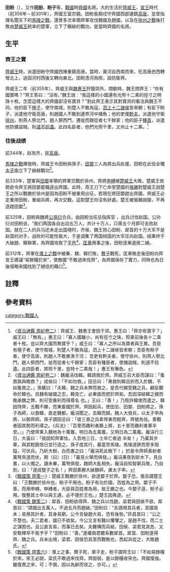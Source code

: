 {{Infobox 先秦人物
|名称=田盼
|图像=
|图说=
|别称=
|姓=媯
|氏=田
|名=盼
|字=
|别名=田朌、朌子、盼子
|别字=
|谥号=
|时代=[[戰國時期|戰國時期]]
|国家=[[田齊|齊國]]
|身份=
|官位=
|爵位=
|出生日期=
|出生地点=
|逝世日期=
|逝世地点=
|在位=
}}
'''田盼'''（{{bd|？||？||catIdx=T田}}），又作'''田朌'''、'''盼子'''等{{notetag|田盼有田朌、田肦、田颁、陈盼、陈朌、陈肦、陈颁、朌子、盼子、肦子、颁子、齊盼子、齊朌子、齊肦子、齊颁子等多個別名。}}，[[戰國_(中國)|戰國]]時[[齊國|齊國]]名將。大約生活於[[齊威王|齊威王]]、[[齊宣王|宣王]]時代（前356年－前301年），齊國王室宗親。田盼長期戍守齊國西部邊鎮[[高唐|高唐]]，並曾指揮名聞天下的[[馬陵之戰|馬陵之戰]]，還曾多次率領齊軍攻伐魏國及趙國，以及在[[徐州之戰|徐州之戰]]後打敗由[[楚威王|楚威王]]統率的楚軍，立下了顯赫的戰功，是當時齊國的名將。

==生平==
===齊王之寶===
[[齊威王|齊威王]]時，派遣田盼守齊國西陲重鎮高唐。當時，黃河自西南而來，在高唐邑西轉彎北上，過固河村西後又轉向東北。田盼憑河為險，設防衛齊。

齊威王二年（前355年），齊威王與[[魏惠王|魏惠王]]狩獵郊外，間歇時，魏王問齊王：“你有國寶嗎？”齊王答曰：“沒有。”魏王說：“我這樣的小國還有光照十二乘的徑寸之明珠十枚。怎麼這樣大的齊國卻沒有寶貝？”對此齊王表示其對寶貝的看法與魏王不同，他的臣下[[檀子|檀子]]，使守南城，則楚人不敢為寇，[[泗上十二諸侯|泗上十二諸侯]]皆來朝；有臣下盼子，派遣他守衛高唐，則趙國人不敢到邊界河中捕魚；他的吏僕[[黔夫|黔夫]]，派遣他守衛[[徐州|徐州]]，則燕人祭北門，趙人祭西門，遷徙而跟從者七千餘家；他的臣子[[種首|種首]]，派遣他防備盜賊，則[[道不拾遺|道不拾遺]]。此四名臣者，他們光照千里，又何止十二乘。<ref>《[[s:資治通鑑/卷002|資治通鑑 周紀卷二]]》：齊威王、魏惠王會田于郊。惠王曰：「齊亦有寶乎？」威王曰：「無有。」惠王曰：「寡人國雖小，尚有徑寸之珠，照車前後各十二乘者十枚。豈以齊大國而無寶乎？」威王曰：「寡人之所以為寶者與王異。吾臣有檀子者，使守南城，則楚人不敢為寇，泗上十二諸侯皆來朝；吾臣有盼子者，使守高唐，則趙人不敢東漁于河； 吾吏有黔夫者，使守徐州，則燕人祭北門，趙人祭西門，徙而從者七千餘家；吾臣有種首者，使備盜賊，則道不拾遺。此四臣者，將照千里，豈特十二乘哉！」惠王有慚色。</ref>

===往後战绩===
前344年，赵攻齐，拔[[高唐|高唐]]。

[[馬陵之戰|馬陵之戰]]爆發時，齊威王令田盼與孫子、[[田嬰|田嬰]]三人為將出兵赴援，田盼在此役全殲[[太子申|太子申]]立下了赫赫戰功<ref>《[[s:資治通鑑/卷002|資治通鑑 周紀卷二]]》：魏龐涓伐韓。韓請救於齊。齊威王召大臣而謀曰：「蚤救孰與晚救？」成侯曰：「不如勿救。」田忌曰：「弗救則韓且折而入於魏，不如蚤救之。」孫臏曰：「夫韓、魏之兵未弊而救之，是吾代韓受魏之兵，顧反聽命於韓也。且魏有破國之志，韓見亡，必東面而愬於齊矣。吾因深結韓之親而晚承魏之弊，則可受重利而得尊名 也。」王曰：「善！」乃陰許韓使而遣之。韓因恃齊，五戰不勝，而東委國於齊。齊因起兵，使田忌、田嬰、田盼將之，孫子為師，以救韓，直走魏都。龐涓聞之，去韓而歸。魏人大發兵，以太子申為將，以御齊師。孫子謂田忌曰：「彼三晉之兵素悍勇而輕齊，齊號為怯。善戰者因其勢而利導之。《兵法》：『百里而趣利者蹶上將，五十里而趣利者軍半至。』」乃使齊軍入魏地為十萬竈，明日為五萬竈，又明日為二萬竈。龐涓行三日，大喜曰：「我固知齊軍怯，入吾地三日，士卒亡者過 半矣！」乃棄其步軍，與其輕銳倍日並行逐之。孫子度其行，暮當至馬陵。馬陵道狹而旁多阻隘，可伏兵。乃斫大樹，白而書之曰：「龐涓死此樹下！」於是令齊師善射者萬弩夾道而伏，期〔曰〕(日)：「暮見火舉而俱發。」龐涓果夜到斫木下，見白書，以火燭之。讀未畢，萬弩俱發，魏師大亂相失。龐涓自知智窮兵敗，乃自剄，曰：「遂成豎子之名！」齊因乘勝大破魏師，虜太子申。</ref>。

前333年，楚軍與[[田嬰|田嬰]]率領的齊軍交戰於徐州，齊將[[申縛|申縛]]被[[楚威王|楚威王]]大敗。楚威王依勢欲令齊王將田嬰罷職逐出齊國。此時，燕王刀下亡命至楚國的[[張醜|張醜]]對楚威王說楚王之所以戰勝於徐州是因為田盼不被重用出征，若現在將田嬰趕出齊國，齊威王必定重用田盼，重組兵將，再次交戰，這對楚王你沒有好處。楚王被張醜說服，不再逐趕田嬰<ref>《[[s:戰國策/卷08|戰國策 齊策一]]》：楚威王戰勝於徐州，欲逐嬰子於齊。嬰子恐，張丑謂楚王曰：「王戰勝於徐州也，盼子不用也。盼子有功於國，百姓為之用。嬰子不善，而用申縳。申縳者，大臣與百姓弗為用，故王勝之也。今嬰子逐，盼子必用。復整其士卒以與王遇，必不便於王也。」楚王因弗逐。</ref>。

前325年，田盼與魏將[[公孫衍|公孫衍]]合兵，由田盼当任总指挥官 ，出兵讨伐赵国。公孙衍对田盼说，“我们两国各自出动五万人，共计十万人，只需五个月即可击败赵国。就在二人的兵马还未走出国境时，齐侯、魏王担心田盼、犀首的十万大军不是赵国的对手，战败的可能性极大，于是调集了两国倾国的大军压向赵国。结果终于大破趙、韓聯軍，為齊國攻取了[[平邑|平邑]]<ref>《[[s:戰國策/卷23|戰國策 魏策二]]》：犀首、田盼欲得齊、魏之兵以伐趙，梁君與田侯不欲。犀首曰：“請國出五萬人，不過五月而趙破。”田盼曰：“夫請用其兵者，其國易未；易用其計者，其身易窮。公今言破趙大易，恐有後咎。”許昌首曰：“公之不慧也。夫二君者，國已不欲矣。今公又言有難以懼懼之，是趙不伐，而二士之謀困也。且公直言易，而事已去矣。夫難構而兵結，田侯、梁君見其危、又安敢釋卒不我予乎？”田盼曰：“善。”遂權兩君聽系數犀首。犀首、田盼遂得齊、魏之兵。兵未出境，梁君、田侯恐其至而戰敗也，悉起兵從之，大敗趙氏。</ref>。[[匡章|匡章]]用事之後，田盼逐漸退居二線。

前312年，齊軍在[[濮上之戰|濮上之戰]]中被秦、魏、韓打敗，[[贅子|贅子]]戰死，匡章敗走後田盼向齊宣王建議“易餘糧於宋”，使敵國“不敢過宋伐齊”，為齊國保存了實力，同時也為日後侵略宋國找到了絕佳的藉口<ref>《[[s:戰國策/卷13|戰國策 齊策六]]》：濮上之事，贅子死，章子走，盼子謂齊王曰：「不如易餘糧於宋，宋王必說，梁氏不敢過宋伐齊。齊固弱，是以餘糧收宋也。齊國復強，雖復責之宋，可；不償，因以為辭而攻之，亦可。」</ref>。

==註釋==
{{notefoot}}
==參考資料==
{{reflist|2}}

[[category:戰國人|category:戰國人]]